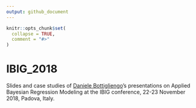 ---
output: github_document
---

<!-- README.md is generated from README.Rmd. Please edit that file -->

```{r setup, include = FALSE}
knitr::opts_chunk$set(
  collapse = TRUE,
  comment = "#>"
)
```
# IBIG_2018

Slides and case studies of
[Daniele Bottigliengo](https://github.com/danielebottigliengo)'s
presentations on Applied Bayesian Regression Modeling at the
IBIG conference, 22-23 November 2018, Padova, Italy.

